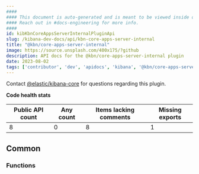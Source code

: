 ```yaml
---
####
#### This document is auto-generated and is meant to be viewed inside our experimental, new docs system.
#### Reach out in #docs-engineering for more info.
####
id: kibKbnCoreAppsServerInternalPluginApi
slug: /kibana-dev-docs/api/kbn-core-apps-server-internal
title: "@kbn/core-apps-server-internal"
image: https://source.unsplash.com/400x175/?github
description: API docs for the @kbn/core-apps-server-internal plugin
date: 2023-08-02
tags: ['contributor', 'dev', 'apidocs', 'kibana', '@kbn/core-apps-server-internal']
---
```




Contact [@elastic/kibana-core](https://github.com/orgs/elastic/teams/kibana-core) for questions regarding this plugin.

**Code health stats**

| Public API count  | Any count | Items lacking comments | Missing exports |
|-------------------|-----------|------------------------|-----------------|
| 8 | 0 | 8 | 1 |

## Common

### Functions
<DocDefinitionList data={kbnCoreAppsServerInternalObj.common.functions}/>

